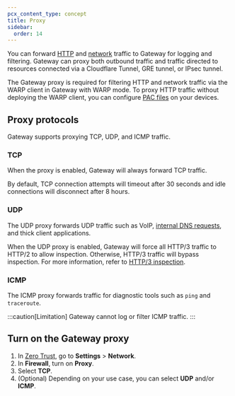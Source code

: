 ```yaml
---
pcx_content_type: concept
title: Proxy
sidebar:
  order: 14
---
```



You can forward [HTTP](/cloudflare-one/policies/gateway/initial-setup/http/) and [network](/cloudflare-one/policies/gateway/initial-setup/network/) traffic to Gateway for logging and filtering. Gateway can proxy both outbound traffic and traffic directed to resources connected via a Cloudflare Tunnel, GRE tunnel, or IPsec tunnel.

The Gateway proxy is required for filtering HTTP and network traffic via the WARP client in Gateway with WARP mode. To proxy HTTP traffic without deploying the WARP client, you can configure [PAC files](/cloudflare-one/connections/connect-devices/agentless/pac-files/) on your devices.

## Proxy protocols

Gateway supports proxying TCP, UDP, and ICMP traffic.

### TCP

When the proxy is enabled, Gateway will always forward TCP traffic.

By default, TCP connection attempts will timeout after 30 seconds and idle connections will disconnect after 8 hours.

### UDP

The UDP proxy forwards UDP traffic such as VoIP, [internal DNS requests](/cloudflare-one/connections/connect-networks/private-net/cloudflared/private-dns/), and thick client applications.

When the UDP proxy is enabled, Gateway will force all HTTP/3 traffic to HTTP/2 to allow inspection. Otherwise, HTTP/3 traffic will bypass inspection. For more information, refer to [HTTP/3 inspection](/cloudflare-one/policies/gateway/http-policies/http3/).

### ICMP <Badge text="Beta" variant="caution" size="small" />

The ICMP proxy forwards traffic for diagnostic tools such as `ping` and `traceroute`.

:::caution[Limitation]
Gateway cannot log or filter ICMP traffic.
:::

## Turn on the Gateway proxy

1. In [Zero Trust](https://one.dash.cloudflare.com), go to **Settings** > **Network**.
2. In **Firewall**, turn on **Proxy**.
3. Select **TCP**.
4. (Optional) Depending on your use case, you can select **UDP** and/or **ICMP**.
